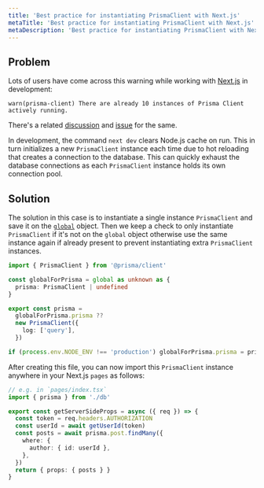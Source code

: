 ```yaml
---
title: 'Best practice for instantiating PrismaClient with Next.js'
metaTitle: 'Best practice for instantiating PrismaClient with Next.js'
metaDescription: 'Best practice for instantiating PrismaClient with Next.js'
---
```


## Problem

Lots of users have come across this warning while working with [Next.js](https://nextjs.org/) in development:

```
warn(prisma-client) There are already 10 instances of Prisma Client actively running.
```

There's a related [discussion](https://github.com/prisma/prisma/discussions/4399) and [issue](https://github.com/prisma/prisma/issues/5103) for the same.

In development, the command `next dev` clears Node.js cache on run. This in turn initializes a new `PrismaClient` instance each time due to hot reloading that creates a connection to the database. This can quickly exhaust the database connections as each `PrismaClient` instance holds its own connection pool.

## Solution

The solution in this case is to instantiate a single instance `PrismaClient` and save it on the [`global`](https://nodejs.org/api/globals.html#globals_global) object. Then we keep a check to only instantiate `PrismaClient` if it's not on the `global` object otherwise use the same instance again if already present to prevent instantiating extra `PrismaClient` instances.

```ts file=./db
import { PrismaClient } from '@prisma/client'

const globalForPrisma = global as unknown as { 
  prisma: PrismaClient | undefined 
}

export const prisma =
  globalForPrisma.prisma ??
  new PrismaClient({
    log: ['query'],
  })

if (process.env.NODE_ENV !== 'production') globalForPrisma.prisma = prisma
```

After creating this file, you can now import this `PrismaClient` instance anywhere in your Next.js `pages` as follows:

```ts
// e.g. in `pages/index.tsx`
import { prisma } from './db'

export const getServerSideProps = async ({ req }) => {
  const token = req.headers.AUTHORIZATION
  const userId = await getUserId(token)
  const posts = await prisma.post.findMany({
    where: {
      author: { id: userId },
    },
  })
  return { props: { posts } }
}
```
